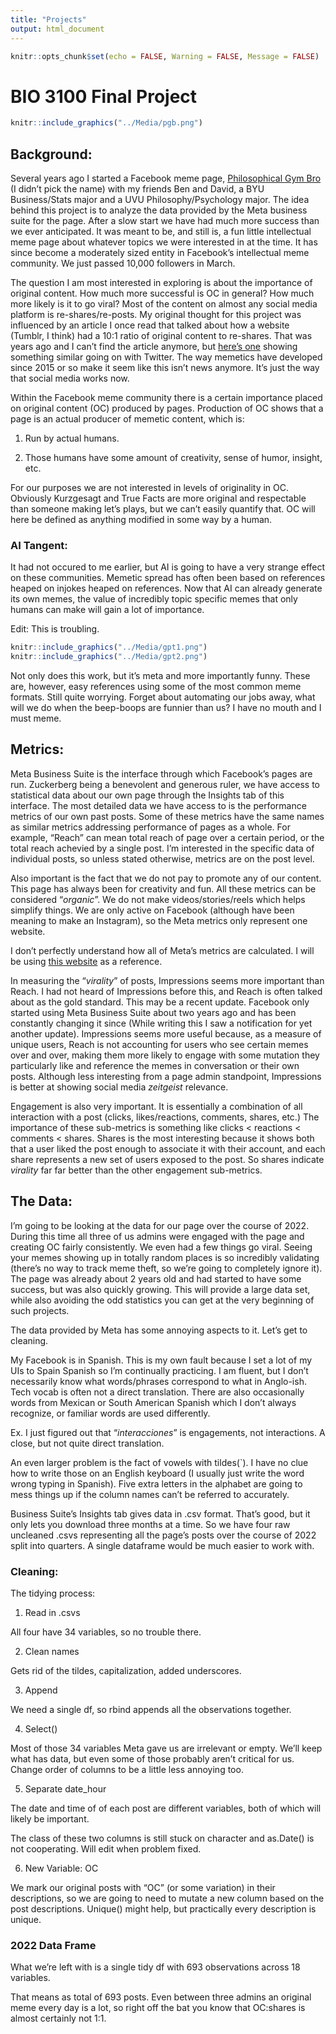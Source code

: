 ```yaml
---
title: "Projects"
output: html_document
---
```


```r
knitr::opts_chunk$set(echo = FALSE, Warning = FALSE, Message = FALSE)
```

# BIO 3100 Final Project
```r
knitr::include_graphics("../Media/pgb.png")
```


## Background:

Several years ago I started a Facebook meme page, [Philosophical Gym Bro](https://www.facebook.com/GymKingSadBoi) (I didn't pick the name) with my friends Ben and David, a BYU Business/Stats major and a UVU Philosophy/Psychology major. The idea behind this project is to analyze the data provided by the Meta business suite for the page. After a slow start we have had much more success than we ever anticipated. It was meant to be, and still is, a fun little intellectual meme page about whatever topics we were interested in at the time. It has since become a moderately sized entity in Facebook's intellectual meme community. We just passed 10,000 followers in March.

The question I am most interested in exploring is about the importance of original content. How much more successful is OC in general? How much more likely is it to go viral? Most of the content on almost any social media platform is re-shares/re-posts. My original thought for this project was influenced by an article I once read that talked about how a website (Tumblr, I think) had a 10:1 ratio of original content to re-shares. That was years ago and I can't find the article anymore, but [here's one](https://www.socialmediatoday.com/news/new-study-shows-that-25-of-twitter-users-produce-97-of-all-tweets/610146/) showing something similar going on with Twitter. The way memetics have developed since 2015 or so make it seem like this isn't news anymore. It's just the way that social media works now.

Within the Facebook meme community there is a certain importance placed on original content (OC) produced by pages. Production of OC shows that a page is an actual producer of memetic content, which is:

1. Run by actual humans.

2. Those humans have some amount of creativity, sense of humor, insight, etc.

For our purposes we are not interested in levels of originality in OC. Obviously Kurzgesagt and True Facts are more original and respectable than someone making let's plays, but we can't easily quantify that. OC will here be defined as anything modified in some way by a human.

### AI Tangent:

It had not occured to me earlier, but AI is going to have a very strange effect on these communities. Memetic spread has often been based on references heaped on injokes heaped on references. Now that AI can already generate its own memes, the value of incredibly topic specific memes that only humans can make will gain a lot of importance.

Edit: This is troubling.

```r
knitr::include_graphics("../Media/gpt1.png")
knitr::include_graphics("../Media/gpt2.png")
```

Not only does this work, but it's meta and more importantly funny. These are, however, easy references using some of the most common meme formats. Still quite worrying. Forget about automating our jobs away, what will we do when the beep-boops are funnier than us? I have no mouth and I must meme.

## Metrics:

Meta Business Suite is the interface through which Facebook's pages are run. Zuckerberg being a benevolent and generous ruler, we have access to statistical data about our own page through the Insights tab of this interface. The most detailed data we have access to is the performance metrics of our own past posts. Some of these metrics have the same names as similar metrics addressing performance of pages as a whole. For example, "Reach" can mean total reach of page over a certain period, or the total reach achevied by a single post. I'm interested in the specific data of individual posts, so unless stated otherwise, metrics are on the post level.

Also important is the fact that we do not pay to promote any of our content. This page has always been for creativity and fun. All these metrics can be considered "*organic*".
We do not make videos/stories/reels which helps simplify things. We are only active on Facebook (although have been meaning to make an Instagram), so the Meta metrics only represent one website.

I don't perfectly understand how all of Meta's metrics are calculated. I will be using [this website](https://www.socialstatus.io/facebook-metrics/) as a reference.

In measuring the "*virality*" of posts, Impressions seems more important than Reach. I had not heard of Impressions before this, and Reach is often talked about as the gold standard. This may be a recent update. Facebook only started using Meta Business Suite about two years ago and has been constantly changing it since (While writing this I saw a notification for yet another update). Impressions seems more useful because, as a measure of unique users, Reach is not accounting for users who see certain memes over and over, making them more likely to engage with some mutation they particularly like and reference the memes in conversation or their own posts. Although less interesting from a page admin standpoint, Impressions is better at showing social media *zeitgeist* relevance. 

Engagement is also very important. It is essentially a combination of all interaction with a post (clicks, likes/reactions, comments, shares, etc.) The importance of these sub-metrics is something like clicks < reactions < comments < shares. Shares is the most interesting because it shows both that a user liked the post enough to associate it with their account, and each share represents a new set of users exposed to the post. So shares indicate *virality* far far better than the other engagement sub-metrics.

## The Data:

I'm going to be looking at the data for our page over the course of 2022. During this time all three of us admins were engaged with the page and creating OC fairly consistently. We even had a few things go viral. Seeing your memes showing up in totally random places is so incredibly validating (there's no way to track meme theft, so we're going to completely ignore it). The page was already about 2 years old and had started to have some success, but was also quickly growing. This will provide a large data set, while also avoiding the odd statistics you can get at the very beginning of such projects.

The data provided by Meta has some annoying aspects to it. Let's get to cleaning.

My Facebook is in Spanish. This is my own fault because I set a lot of my UIs to Spain Spanish so I'm continually practicing. I am fluent, but I don't necessarily know what words/phrases correspond to what in Anglo-ish. Tech vocab is often not a direct translation. There are also occasionally words from Mexican or South American Spanish which I don't always recognize, or familiar words are used differently.

Ex. I just figured out that "*interacciones*" is engagements, not interactions. A close, but not quite direct translation.

An even larger problem is the fact of vowels with tildes(`). I have no clue how to write those on an English keyboard (I usually just write the word wrong typing in Spanish). Five extra letters in the alphabet are going to mess things up if the column names can't be referred to accurately.

Business Suite's Insights tab gives data in .csv format. That's good, but it only lets you download three months at a time. So we have four raw uncleaned .csvs representing all the page's posts over the course of 2022 split into quarters. A single dataframe would be much easier to work with.

### Cleaning:

The tidying process:

1. Read in .csvs

All four have 34 variables, so no trouble there.

2. Clean names

Gets rid of the tildes, capitalization, added underscores.

3. Append

We need a single df, so rbind appends all the observations together.

4. Select()

Most of those 34 variables Meta gave us are irrelevant or empty. We'll keep what has data, but even some of those probably aren't critical for us. Change order of columns to be a little less annoying too.

5. Separate date_hour

The date and time of of each post are different variables, both of which will likely be important.

The class of these two columns is still stuck on character and as.Date() is not cooperating. Will edit when problem fixed.

6. New Variable: OC

We mark our original posts with "OC" (or some variation) in their descriptions, so we are going to need to mutate a new column based on the post descriptions. Unique() might help, but practically every description is unique.

### 2022 Data Frame

What we're left with is a single tidy df with 693 observations across 18 variables.

That means as total of 693 posts. Even between three admins an original meme every day is a lot, so right off the bat you know that OC:shares is almost certainly not 1:1.











